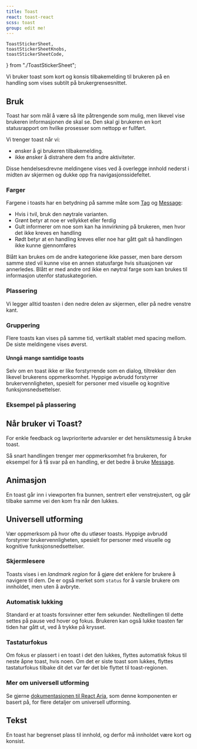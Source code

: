```yaml
---
title: Toast
react: toast-react
scss: toast
group: edit me!
---
```


    ToastStickerSheet,
    toastStickerSheetKnobs,
    toastStickerSheetCode,
} from "./ToastStickerSheet";

<Ingress>
    Vi bruker toast som kort og konsis tilbakemelding til brukeren på en
    handling som vises subtilt på brukergrensesnittet.
</Ingress>

<ComponentExample
    title="Toast"
    component={ToastStickerSheet}
    codeExample={toastStickerSheetCode}
    knobs={toastStickerSheetKnobs}
    noDensity
/>

## Bruk

Toast har som mål å være så lite påtrengende som mulig, men likevel vise brukeren informasjonen de skal se. Den skal gi brukeren en kort statusrapport om hvilke prosesser som nettopp er fullført.

Vi trenger toast når vi:

-   ønsker å gi brukeren tilbakemelding.
-   ikke ønsker å distrahere dem fra andre aktiviteter.

Disse hendelsesdrevne meldingene vises ved å overlegge innhold nederst i midten av skjermen og dukke opp fra navigasjonssidefeltet.

### Farger

Fargene i toasts har en betydning på samme måte som [Tag](/komponenter/tag) og [Message](/komponenter/message):

-   Hvis i tvil, bruk den nøytrale varianten.
-   Grønt betyr at noe er vellykket eller ferdig
-   Gult informerer om noe som kan ha innvirkning på brukeren, men hvor det ikke kreves en handling
-   Rødt betyr at en handling kreves eller noe har gått galt så handlingen ikke kunne gjennomføres

Blått kan brukes om de andre kategoriene ikke passer, men bare dersom samme sted vil kunne vise en annen statusfarge hvis situasjonen var annerledes. Blått er med andre ord ikke en nøytral farge som kan brukes til informasjon utenfor statuskategorien.

### Plassering

Vi legger alltid toasten i den nedre delen av skjermen, eller på nedre venstre kant.

<Grid>
    <DoDontExample
        type="do"
        description="Vi legger toast bunn sentrert i de fleste tilfeller."
        image="/assets/documentation/toast/plassering-do.svg"
    />
    <DoDontExample
        type="dont"
        description="Vi viser ikke toast fra toppen på siden. Bruk SystemMessage om du vil vise innhold her."
        image="/assets/documentation/toast/plassering-dont.svg"
    />
</Grid>

### Gruppering

Flere toasts kan vises på samme tid, vertikalt stablet med spacing mellom. De siste meldingene vises øverst.

<Grid>
    <DoDontExample
        type="do"
        description="Grupper med spacing, gjerne nede til venstre, vekk fra hovedinnholdet."
        image="/assets/documentation/toast/gruppering-do.svg"
    />
    <DoDontExample
        type="dont"
        description="Ikke samle flere meldinger i samme toast."
        image="/assets/documentation/toast/gruppering-dont.svg"
    />
</Grid>

#### Unngå mange samtidige toasts

Selv om en toast ikke er like forstyrrende som en dialog, tiltrekker den likevel brukerens oppmerksomhet. Hyppige avbrudd forstyrrer brukervennligheten, spesielt for personer med visuelle og kognitive funksjonsnedsettelser.

### Eksempel på plassering

<ComponentExample
    title="Plassering"
    component={ToastExample}
    codeExample={toastStickerSheetCode}
    knobs={toastExampleKnobs}
    noDensity
/>

## Når bruker vi Toast?

For enkle feedback og lavprioriterte advarsler er det hensiktsmessig å bruke toast.

Så snart handlingen trenger mer oppmerksomhet fra brukeren, for eksempel for å få svar på en handling, er det bedre å bruke [Message](/komponenter/message).

## Animasjon

En toast går inn i viewporten fra bunnen, sentrert eller venstrejustert, og går tilbake samme vei den kom fra når den lukkes.

## Universell utforming

Vær oppmerksom på hvor ofte du utløser toasts. Hyppige avbrudd forstyrrer brukervennligheten, spesielt for personer med visuelle og kognitive funksjonsnedsettelser.

### Skjermlesere

Toasts vises i en _landmark region_ for å gjøre det enklere for brukere å navigere til dem. De er også merket som `status` for å varsle brukere om innholdet, men uten å avbryte.

### Automatisk lukking

Standard er at toasts forsvinner etter fem sekunder. Nedtellingen til dette settes på pause ved hover og fokus. Brukeren kan også lukke toasten før tiden har gått ut, ved å trykke på krysset.

### Tastaturfokus

Om fokus er plassert i en toast i det den lukkes, flyttes automatisk fokus til neste åpne toast, hvis noen. Om det er siste toast som lukkes, flyttes tastaturfokus tilbake dit det var før det ble flyttet til toast-regionen.

### Mer om universell utforming

Se gjerne [dokumentasjonen til React Aria](https://react-spectrum.adobe.com/react-aria/useToast.html), som denne komponenten er basert på, for flere detaljer om universell utforming.

## Tekst

En toast har begrenset plass til innhold, og derfor må innholdet være kort og konsist.

<Grid>
    <DoDontExample
        type="do"
        description="Hold meldingen kort."
        image="/assets/documentation/toast/tekst-do.png"
    />
    <DoDontExample
        type="dont"
        description="Ikke bruk vage titler, lange setninger, eller handlinger."
        image="/assets/documentation/toast/tekst-dont.png"
    />
</Grid>
